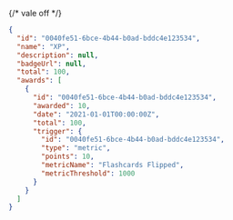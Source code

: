 {/* vale off */}

```json Response [expandable]
{
  "id": "0040fe51-6bce-4b44-b0ad-bddc4e123534",
  "name": "XP",
  "description": null,
  "badgeUrl": null,
  "total": 100,
  "awards": [
    {
      "id": "0040fe51-6bce-4b44-b0ad-bddc4e123534",
      "awarded": 10,
      "date": "2021-01-01T00:00:00Z",
      "total": 100,
      "trigger": {
        "id": "0040fe51-6bce-4b44-b0ad-bddc4e123534",
        "type": "metric",
        "points": 10,
        "metricName": "Flashcards Flipped",
        "metricThreshold": 1000
      }
    }
  ]
}
```
